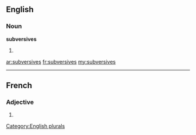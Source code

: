 ==English==

===Noun===
'''subversives'''

# {{plural of|[[subversive]]}}

[[Category:English plurals]]

[[ar:subversives]]
[[fr:subversives]]
[[my:subversives]]

----
==French==

===Adjective===
{{fr-adj-form}} {{f|p}}

# {{form of|feminine plural|[[subversif]]|lang=fr}}
{{rfc-auto}}